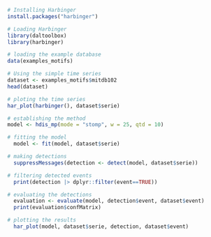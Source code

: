```r
# Installing Harbinger
install.packages("harbinger")
```

```r
# Loading Harbinger
library(daltoolbox)
library(harbinger) 
```

```r
# loading the example database
data(examples_motifs)
```

```r
# Using the simple time series
dataset <- examples_motifs$mitdb102
head(dataset)
```

```r
# ploting the time series
har_plot(harbinger(), dataset$serie)
```

```r
# establishing the method  
model <- hdis_mp(mode = "stomp", w = 25, qtd = 10)
```

```r
# fitting the model
  model <- fit(model, dataset$serie)
```

```r
# making detections
  suppressMessages(detection <- detect(model, dataset$serie))
```

```r
# filtering detected events
  print(detection |> dplyr::filter(event==TRUE))
```

```r
# evaluating the detections
  evaluation <- evaluate(model, detection$event, dataset$event)
  print(evaluation$confMatrix)
```

```r
# plotting the results
  har_plot(model, dataset$serie, detection, dataset$event)
  
```

